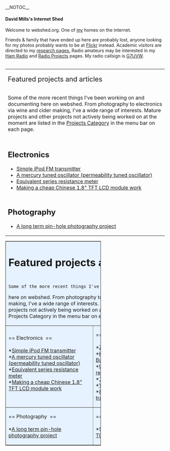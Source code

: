 __NOTOC__ 

==== David Mills's Internet Shed  ====

Welcome to webshed.org. One of [[About Me|my]] homes on the internet. 

Friends &amp; family that have ended up here are probably lost, anyone looking for my photos probably wants to be at [http://www.flickr.com/photos/dtl/ Flickr] instead. Academic visitors are directed to my [[Research Interests|research pages.]] Radio amateurs may be interested in my [[Ham Radio|Ham Radio]] and [[:Category:Radio|Radio Projects]] pages. My radio callsign is [[G7UVW]]. <br> <br> 

{| cellspacing="2" cellpadding="2" border="1" align="center" style="width: 80%;padding:1em 1em 1em 1em; border:1px solid #A3B1BF; background-color:#E6F2FF;"
|-
| valign="undefined" rowspan="1" colspan="2" | <span style="font-size:16pt">Featured projects and articles</span><br><br><div style="text-align: left;">Some of the more recent things I've been working on and documenting here on webshed. From photography to electronics via wine and cider making, I've a wide range of interests. Mature projects and other projects not actively being worked on at the moment are listed in the [[:Category:Projects|Projects Category]] in the menu bar on each page.<br></div>
|-
| valign="undefined" align="undefined" | 
== Electronics  ==

*[[Simple iPod Tx|Simple iPod FM transmitter]] 
*[[Mercury PTO|A mercury tuned oscillator (permeability tuned oscillator)]] 
*[[ESR meter|Equivalent series resistance meter]] 
*[[18tftbreakout|Making a cheap Chinese 1.8" TFT LCD module work]]<br><br>

== Photography  ==

*[[Solargraphy|A long term pin-hole photography project]]

| valign="undefined" align="undefined" | 
== Radio  ==

*[[ZS6BKW antenna|ZS6BKW Wire antenna]] 
*[[GB0SNB|Kelvedon Hatch Secret Nuclear Bunker amateur radio station]] 
*[[FUNcube-Dongle-Linux|Using a FUNcube Dongle SDR reciever under Linux]] 
*[[QRSS 2m|144 MHz QRP QRSS transmitter]] 
*[[FT290-Audio|Yaseu FT290R Audio Fix]] 
*[[PNP-80|80m band RX using only PNP transistors]]<br><br>

== Useful Information  ==

*Some information on various [[TOKO Coils]] and transformers.

|}

<table
 style="text-align: left; width: 60%; background-color: rgb(230, 242, 255);"
 border="1" cellpadding="2" cellspacing="2">
  <tbody>
    <tr>
      <td colspan="2" rowspan="1"
 align="undefined" valign="undefined">
      <h1>Featured
projects and
articles</h1>
      <br>
Some of the more recent things I've been working on and documenting
here on webshed. From photography to electronics via wine and cider
making, I've a wide range of interests. Mature projects and other
projects not actively being worked on at the moment are listed in the
Projects Category in the menu bar on each page.</td>
    </tr>
    <tr>
      <td align="undefined"
 valign="undefined">== Electronics&nbsp; ==<br>
      <br>
*[[Simple iPod Tx|Simple iPod FM transmitter]] <br>
*[[Mercury PTO|A mercury tuned oscillator (permeability tuned
oscillator)]] <br>
*[[ESR meter|Equivalent series resistance meter]] <br>
*[[18tftbreakout|Making a cheap Chinese 1.8" TFT LCD module
work]]<br>
      <br>
      </td>
      <td align="undefined"
 valign="undefined">== Radio&nbsp; ==<br>
      <br>
*[[ZS6BKW antenna|ZS6BKW Wire antenna]] <br>
*[[GB0SNB|Kelvedon Hatch Secret Nuclear Bunker amateur radio station]] <br>
*[[FUNcube-Dongle-Linux|Using a FUNcube Dongle SDR reciever under
Linux]] <br>
*[[QRSS 2m|144 MHz QRP QRSS transmitter]] <br>
*[[FT290-Audio|Yaseu FT290R Audio Fix]] <br>
*[[PNP-80|80m band RX using only PNP
transistors]]<br>
      </td>
    </tr>
    <tr>
      <td align="undefined"
 valign="undefined">== Photography&nbsp; ==<br>
      <br>
*[[Solargraphy|A long term pin-hole photography project]]<br>
      </td>
      <td align="undefined"
 valign="undefined">== Useful Information&nbsp; ==<br>
      <br>
*Some information on various [[TOKO Coils]] and transformers.</td>
    </tr>
  </tbody>
</table>